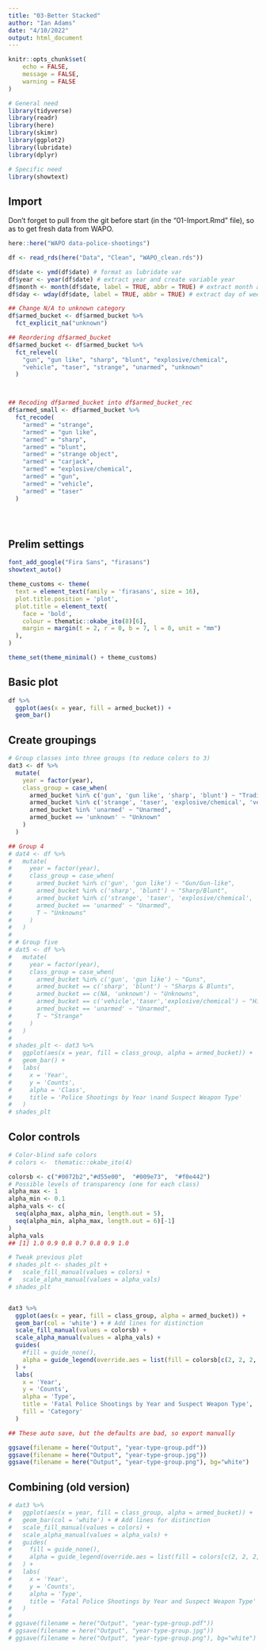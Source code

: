 ```yaml
---
title: "03-Better Stacked"
author: "Ian Adams"
date: "4/10/2022"
output: html_document
---
```


```r
knitr::opts_chunk$set(
	echo = FALSE,
	message = FALSE,
	warning = FALSE
)

# General need
library(tidyverse)
library(readr)
library(here)
library(skimr)
library(ggplot2)
library(lubridate)
library(dplyr)

# Specific need
library(showtext)

```

## Import

Don't forget to pull from the git before start (in the "01-Import.Rmd" file), so as to get fresh data from WAPO.

```r

here::here("WAPO data-police-shootings")

df <- read_rds(here("Data", "Clean", "WAPO_clean.rds"))

df$date <- ymd(df$date) # format as lubridate var
df$year <- year(df$date) # extract year and create variable year
df$month <- month(df$date, label = TRUE, abbr = TRUE) # extract month and create variable month
df$day <- wday(df$date, label = TRUE, abbr = TRUE) # extract day of week, create variable day

## Change N/A to unknown category
df$armed_bucket <- df$armed_bucket %>%
  fct_explicit_na("unknown")

## Reordering df$armed_bucket
df$armed_bucket <- df$armed_bucket %>%
  fct_relevel(
    "gun", "gun like", "sharp", "blunt", "explosive/chemical",
    "vehicle", "taser", "strange", "unarmed", "unknown"
  )



## Recoding df$armed_bucket into df$armed_bucket_rec
df$armed_small <- df$armed_bucket %>%
  fct_recode(
    "armed" = "strange",
    "armed" = "gun like",
    "armed" = "sharp",
    "armed" = "blunt",
    "armed" = "strange object",
    "armed" = "carjack",
    "armed" = "explosive/chemical",
    "armed" = "gun",
    "armed" = "vehicle",
    "armed" = "taser"
  )





```

## Prelim settings

```r

font_add_google("Fira Sans", "firasans")
showtext_auto()

theme_customs <- theme(
  text = element_text(family = 'firasans', size = 16),
  plot.title.position = 'plot',
  plot.title = element_text(
    face = 'bold', 
    colour = thematic::okabe_ito(8)[6],
    margin = margin(t = 2, r = 0, b = 7, l = 0, unit = "mm")
  ),
)

theme_set(theme_minimal() + theme_customs)


```


## Basic plot

```r

df %>% 
  ggplot(aes(x = year, fill = armed_bucket)) +
  geom_bar()

```

## Create groupings

```r


# Group classes into three groups (to reduce colors to 3)
dat3 <- df %>% 
  mutate(
    year = factor(year),
    class_group = case_when(
      armed_bucket %in% c('gun', 'gun like', 'sharp', 'blunt') ~ "Traditional Threat",
      armed_bucket %in% c('strange', 'taser', 'explosive/chemical', 'vehicle') ~ "Rare Threat",
      armed_bucket %in% 'unarmed' ~ "Unarmed",
      armed_bucket == 'unknown' ~ "Unknown"
    )
  )

## Group 4
# dat4 <- df %>% 
#   mutate(
#     year = factor(year),
#     class_group = case_when(
#       armed_bucket %in% c('gun', 'gun like') ~ "Gun/Gun-like",
#       armed_bucket %in% c('sharp', 'blunt') ~ "Sharp/Blunt",
#       armed_bucket %in% c('strange', 'taser', 'explosive/chemical', 'vehicle') ~ "Other Objects",
#       armed_bucket == 'unarmed' ~ "Unarmed",
#       T ~ "Unknowns"
#     )
#   )
# 
# # Group five
# dat5 <- df %>%
#   mutate(
#     year = factor(year),
#     class_group = case_when(
#       armed_bucket %in% c('gun', 'gun like') ~ "Guns",
#       armed_bucket == c('sharp', 'blunt') ~ "Sharps & Blunts",
#       armed_bucket == c(NA, 'unknown') ~ "Unknowns",
#       armed_bucket == c('vehicle','taser','explosive/chemical') ~ "High Threat",
#       armed_bucket == 'unarmed' ~ "Unarmed",
#       T ~ "Strange"
#     )
#   )
# 
# shades_plt <- dat3 %>% 
#   ggplot(aes(x = year, fill = class_group, alpha = armed_bucket)) +
#   geom_bar() +
#   labs(
#     x = 'Year',
#     y = 'Counts',
#     alpha = 'Class',
#     title = 'Police Shootings by Year \nand Suspect Weapon Type'
#   )
# shades_plt 


```


## Color controls

```r

# Color-blind safe colors
# colors <-  thematic::okabe_ito(4)

colorsb <- c("#0072b2","#d55e00",  "#009e73",  "#f0e442")
# Possible levels of transparency (one for each class)
alpha_max <- 1
alpha_min <- 0.1
alpha_vals <- c(
  seq(alpha_max, alpha_min, length.out = 5), 
  seq(alpha_min, alpha_max, length.out = 6)[-1]
)
alpha_vals
## [1] 1.0 0.9 0.8 0.7 0.8 0.9 1.0

# Tweak previous plot
# shades_plt <- shades_plt +
#   scale_fill_manual(values = colors) +
#   scale_alpha_manual(values = alpha_vals)
# shades_plt


dat3 %>% 
  ggplot(aes(x = year, fill = class_group, alpha = armed_bucket)) +
  geom_bar(col = 'white') + # Add lines for distinction
  scale_fill_manual(values = colorsb) +
  scale_alpha_manual(values = alpha_vals) +
  guides(
    #fill = guide_none(),
    alpha = guide_legend(override.aes = list(fill = colorsb[c(2, 2, 2, 2, 1, 1, 1, 1, 3, 4)]))
  ) +
  labs(
    x = 'Year',
    y = 'Counts',
    alpha = 'Type',
    title = 'Fatal Police Shootings by Year and Suspect Weapon Type',
    fill = 'Category'
  ) 

## These auto save, but the defaults are bad, so export manually

ggsave(filename = here("Output", "year-type-group.pdf"))
ggsave(filename = here("Output", "year-type-group.jpg"))
ggsave(filename = here("Output", "year-type-group.png"), bg="white")

```

## Combining (old version)

```r

# dat3 %>% 
#   ggplot(aes(x = year, fill = class_group, alpha = armed_bucket)) +
#   geom_bar(col = 'white') + # Add lines for distinction
#   scale_fill_manual(values = colors) +
#   scale_alpha_manual(values = alpha_vals) +
#   guides(
#     fill = guide_none(),
#     alpha = guide_legend(override.aes = list(fill = colors[c(2, 2, 2, 2, 1, 1, 1, 1, 3, 4)]))
#   ) +
#   labs(
#     x = 'Year',
#     y = 'Counts',
#     alpha = 'Type',
#     title = 'Fatal Police Shootings by Year and Suspect Weapon Type'
#   )
# 
# ggsave(filename = here("Output", "year-type-group.pdf"))
# ggsave(filename = here("Output", "year-type-group.jpg"))
# ggsave(filename = here("Output", "year-type-group.png"), bg="white")

```







































